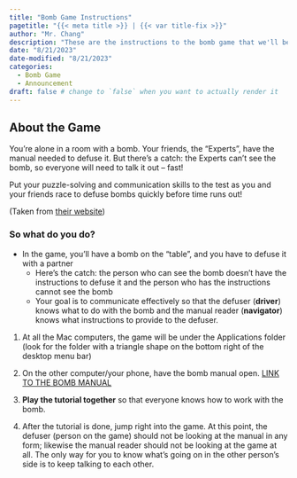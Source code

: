 ```yaml
---
title: "Bomb Game Instructions"
pagetitle: "{{< meta title >}} | {{< var title-fix >}}"
author: "Mr. Chang"
description: "These are the instructions to the bomb game that we'll be playing today."
date: "8/21/2023"
date-modified: "8/21/2023"
categories:
  - Bomb Game
  - Announcement
draft: false # change to `false` when you want to actually render it
---
```


## About the Game

::: learn

You’re alone in a room with a bomb. Your friends, the “Experts”, have the manual needed to defuse it. But there’s a catch: the Experts can’t see the bomb, so everyone will need to talk it out – fast!

Put your puzzle-solving and communication skills to the test as you and your friends race to defuse bombs quickly before time runs out!

(Taken from [their website](https://keeptalkinggame.com/))

:::

::: takeNote

### So what do you do?

- In the game, you'll have a bomb on the "table", and you have to defuse it with a partner
    * Here's the catch: the person who can see the bomb doesn't have the instructions to defuse it and the person who has the instructions cannot see the bomb
    * Your goal is to communicate effectively so that the defuser (**driver**) knows what to do with the bomb and the manual reader (**navigator**) knows what instructions to provide to the defuser.

:::

::: forYouToDo

(@) At all the Mac computers, the game will be under the Applications folder (look for the folder with a triangle shape on the bottom right of the desktop menu bar)

(@) On the other computer/your phone, have the bomb manual open. [LINK TO THE BOMB MANUAL](http://www.bombmanual.com/)

(@) **Play the tutorial together** so that everyone knows how to work with the bomb.

(@) After the tutorial is done, jump right into the game. At this point, the defuser (person on the game) should not be looking at the manual in any form; likewise the manual reader should not be looking at the game at all. The only way for you to know what's going on in the other person's side is to keep talking to each other.

:::